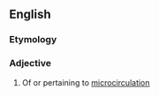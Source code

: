 ==English==

===Etymology===
{{prefix|en|micro|circulatory}}

===Adjective===
{{en-adj|-}}

# Of or pertaining to [[microcirculation]]